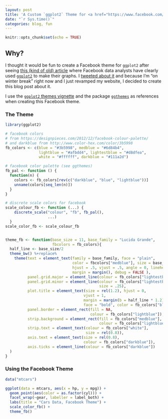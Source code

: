```yaml
---
layout: post
title: 'A Custom `ggplot2` Theme for <a href="https://www.facebook.com/">Facebook</a>'
date: "`r Sys.time()`"
categories: blog, fun
---
```


```r
knitr::opts_chunk$set(echo = TRUE)
```


## Why? 

I thought it would be fun to create a Facebook theme for `ggplot2` after seeing [this (kind of old) article](http://www.theatlantic.com/technology/archive/2014/02/when-you-fall-in-love-this-is-what-facebook-sees/283865/?utm_source=mitfb) where Facebook data analysts have clearly used [`ggplot2`](http://docs.ggplot2.org/current/) to make their graphs. I [tweeted about it]() and because I'm "on winter break" right now and I just revamped my website, I decided to create this blog post about it.

I use the [`ggplot2` themes vignette](http://docs.ggplot2.org/dev/vignettes/themes.html) and the package [`ggthemes`](https://github.com/jrnold/ggthemes) as references when creating this Facebook theme.

### The Theme

```r
library(ggplot2)

# facebook colors
# from https://designpieces.com/2012/12/facebook-colour-palette/
# and darkblue from http://www.color-hex.com/color/3b5998
fb_colors <- c(blue = "#3b5998", medblue = "#6d84b4", 
               lightblue = "#afbdd4", lightestblue = "#d8dfea", 
               white = "#ffffff", darkblue = "#111a2d")

# facebook color palette (see ggthemes)
fb_pal <- function () {
  function(n) {
    colors <- fb_colors[rev(c("darkblue", "blue", "lightblue"))]
    unname(colors[seq_len(n)])
  }
} 

# discrete scale colors for facebook
scale_colour_fb <- function (...) {
    discrete_scale("colour", "fb", fb_pal(), 
                   ...)
  }  
scale_color_fb <- scale_colour_fb


theme_fb <- function(base_size = 11, base_family = "Lucida Grande", 
                     fbcolors = fb_colors){
  half_line <- base_size/2
  theme_bw() %+replace% 
    theme(text = element_text(family = base_family, face = "plain", 
                              color = fbcolors["medblue"], size = base_size,
                              hjust = .5, vjust = .5, angle = 0, lineheight = 1.1, 
                              margin = margin(), debug = FALSE ),
          panel.grid.major = element_line(colour = fb_colors["lightestblue"]),
          panel.grid.minor = element_line(colour = fb_colors["lightestblue"],
                                          size = .25), 
          plot.title = element_text(size = rel(1.2), hjust = 0, 
                                   vjust = 1, 
                                   margin = margin(b = half_line * 1.2), 
                                   face = "bold", color = fb_colors["blue"]),
          panel.border = element_rect(fill = NA, 
                                      colour = fb_colors["lightblue"]),
          strip.background = element_rect(fill = fb_colors["medblue"], 
                                          colour = fb_colors["lightblue"]),
          strip.text = element_text(colour = fb_colors["white"], 
                                    size = rel(0.8)),
          axis.text = element_text(size = rel(0.8), 
                                   colour = fb_colors["darkblue"]),
          axis.ticks = element_line(colour = fb_colors["darkblue"])
  )
}
```

### Using the Facebook Theme

```r
data("mtcars")

ggplot(data = mtcars, aes(x = hp, y = mpg)) + 
  geom_point(aes(color = as.factor(cyl))) + 
  facet_wrap(~gear, labeller = label_both) + 
  labs(title = "Cars Data, Facebook Theme") + 
  scale_color_fb() + 
  theme_fb()
```

